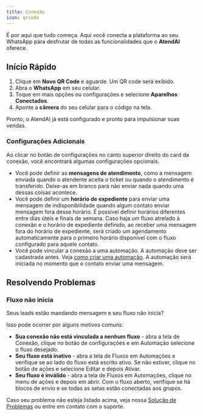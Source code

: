 ```yaml
---
title: Conexão
icon: qrcode
---
```


É por aqui que tudo começa. Aqui você conecta a plataforma ao seu WhatsApp para desfrutar de todas as funcionalidades que o **AtendAI** oferece.

## Início Rápido

1. Clique em **Novo QR Code** e aguarde. Um QR code será exibido.
1. Abra o **WhatsApp** em seu celular.
1. Toque em mais opções ou configurações e selecione **Aparelhos Conectados**.
1. Aponte a **câmera** do seu celular para o código na tela.

Pronto, o AtendAI já está configurado e pronto para impulsionar suas vendas.

### Configurações Adicionais

Ao clicar no botão de configurações no canto superior direito do card da conexão, você encontrará algumas configurações opcionais.

- Você pode definir as **mensagens de atendimento**, como a mensagem enviada quando o atendente aceita o ticket ou quando o atendimento é transferido. Deixe-as em branco para não enviar nada quando uma dessas coisas acontece.
- Você pode definir um **horário de expediente** para enviar uma mensagem de indisponibilidade quando algum contato enviar mensagem fora desse horário. É possível definir horários diferentes entre dias úteis e finais de semana.
<Note>Caso haja um fluxo atrelado à conexão e o horário de expediente definido, ao receber uma mensagem fora do horário de expediente, será criado um agendamento automaticamente para o primeiro horário disponível com o fluxo configurado para aquele contato.</Note>
- Você pode vincular a conexão a uma automação. A automação deve ser cadastrada antes. Veja [como criar uma automação](/automation/introduction). A automação será iniciada no momento que o contato enviar uma mensagem.

## Resolvendo Problemas

### Fluxo não inicia

Seus leads estão mandando mensagem e seu fluxo não inicia?

Isso pode ocorrer por alguns motivos comuns:

- **Sua conexão não está vinculada a nenhum fluxo** - abra a tela de Conexão, clique no botão de configurações e em Automação selecione o fluxo desejado.
- **Seu fluxo está inativo** - abra a tela de Fluxos em Automações e verifique se ao lado do fluxo está escrito ativo. Se não estiver, clique no botão de ações e selecione Editar e depois Ativar.
- **Seu fluxo é inválido** - abra a tela de Fluxos em Automações, clique no menu de ações e depois em abrir. Com o fluxo aberto, verifique se há blocos de envio e se todas as setas estão conectadas aos grupos.

Caso seu problema não esteja listado acima, veja nossa [Solução de Problemas](/troubleshooting/faq) ou entre em contato com o suporte.